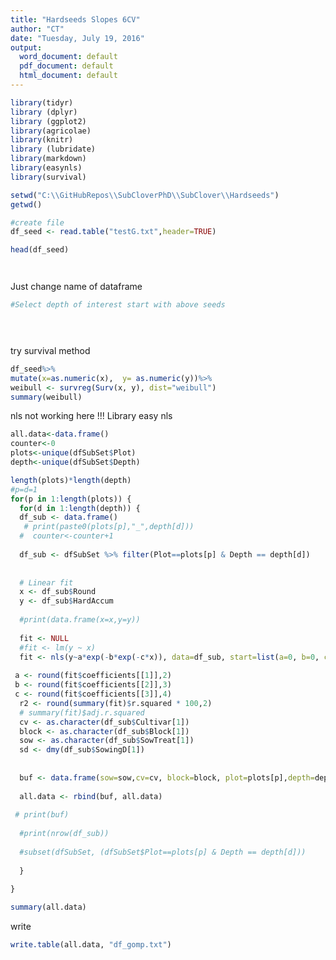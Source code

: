 ```yaml
---
title: "Hardseeds Slopes 6CV"
author: "CT"
date: "Tuesday, July 19, 2016"
output:
  word_document: default
  pdf_document: default
  html_document: default
---
```



```r
library(tidyr)
library (dplyr)
library (ggplot2)
library(agricolae)
library(knitr)
library (lubridate)
library(markdown)
library(easynls)
library(survival)
```




```r
setwd("C:\\GitHubRepos\\SubCloverPhD\\SubClover\\Hardseeds")
getwd()

#create file
df_seed <- read.table("testG.txt",header=TRUE)

head(df_seed)




```

Just change name of dataframe
```r
#Select depth of interest start with above seeds 


  
```


try survival method

```r

  
df_seed%>%
mutate(x=as.numeric(x),  y= as.numeric(y))%>%
weibull <- survreg(Surv(x, y), dist="weibull")
summary(weibull)
```


nls not working here !!! Library easy nls 


```r
all.data<-data.frame()
counter<-0
plots<-unique(dfSubSet$Plot)
depth<-unique(dfSubSet$Depth)

length(plots)*length(depth)
#p=d=1
for(p in 1:length(plots)) {
  for(d in 1:length(depth)) {
  df_sub <- data.frame()  
   # print(paste0(plots[p],"_",depth[d]))
  #  counter<-counter+1
    
  df_sub <- dfSubSet %>% filter(Plot==plots[p] & Depth == depth[d])
  
  
  # Linear fit
  x <- df_sub$Round
  y <- df_sub$HardAccum
  
  #print(data.frame(x=x,y=y))
  
  fit <- NULL
  #fit <- lm(y ~ x)
  fit <- nls(y~a*exp(-b*exp(-c*x)), data=df_sub, start=list(a=0, b=0, c=0 ) )
  
 a <- round(fit$coefficients[[1]],2)
 b <- round(fit$coefficients[[2]],3)
 c <- round(fit$coefficients[[3]],4)
  r2 <- round(summary(fit)$r.squared * 100,2)
  # summary(fit)$adj.r.squared
  cv <- as.character(df_sub$Cultivar[1])
  block <- as.character(df_sub$Block[1])
  sow <- as.character(df_sub$SowTreat[1])
  sd <- dmy(df_sub$SowingD[1])
  
  
  buf <- data.frame(sow=sow,cv=cv, block=block, plot=plots[p],depth=depth[d], a=a, b=b, c=c, d=d, r2=r2, n=nrow(df_sub))
  
  all.data <- rbind(buf, all.data)
  
 # print(buf)
  
  #print(nrow(df_sub))
    
  #subset(dfSubSet, (dfSubSet$Plot==plots[p] & Depth == depth[d]))
    
  }
  
}

summary(all.data)

```
write
```r
write.table(all.data, "df_gomp.txt")
```




